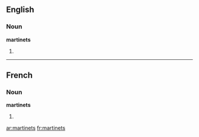 ==English==
===Noun===
'''martinets'''

# {{plural of|[[martinet]]}}

----

==French==

===Noun===
'''martinets''' {{m|p}}

# {{plural of|[[martinet]]|lang=fr}}

[[ar:martinets]]
[[fr:martinets]]